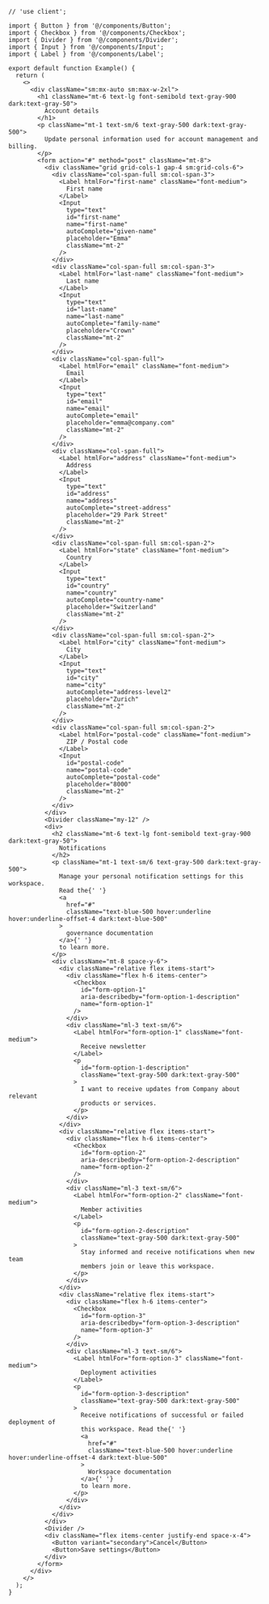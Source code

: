 ````tsx
// 'use client';

import { Button } from '@/components/Button';
import { Checkbox } from '@/components/Checkbox';
import { Divider } from '@/components/Divider';
import { Input } from '@/components/Input';
import { Label } from '@/components/Label';

export default function Example() {
  return (
    <>
      <div className="sm:mx-auto sm:max-w-2xl">
        <h1 className="mt-6 text-lg font-semibold text-gray-900 dark:text-gray-50">
          Account details
        </h1>
        <p className="mt-1 text-sm/6 text-gray-500 dark:text-gray-500">
          Update personal information used for account management and billing.
        </p>
        <form action="#" method="post" className="mt-8">
          <div className="grid grid-cols-1 gap-4 sm:grid-cols-6">
            <div className="col-span-full sm:col-span-3">
              <Label htmlFor="first-name" className="font-medium">
                First name
              </Label>
              <Input
                type="text"
                id="first-name"
                name="first-name"
                autoComplete="given-name"
                placeholder="Emma"
                className="mt-2"
              />
            </div>
            <div className="col-span-full sm:col-span-3">
              <Label htmlFor="last-name" className="font-medium">
                Last name
              </Label>
              <Input
                type="text"
                id="last-name"
                name="last-name"
                autoComplete="family-name"
                placeholder="Crown"
                className="mt-2"
              />
            </div>
            <div className="col-span-full">
              <Label htmlFor="email" className="font-medium">
                Email
              </Label>
              <Input
                type="text"
                id="email"
                name="email"
                autoComplete="email"
                placeholder="emma@company.com"
                className="mt-2"
              />
            </div>
            <div className="col-span-full">
              <Label htmlFor="address" className="font-medium">
                Address
              </Label>
              <Input
                type="text"
                id="address"
                name="address"
                autoComplete="street-address"
                placeholder="29 Park Street"
                className="mt-2"
              />
            </div>
            <div className="col-span-full sm:col-span-2">
              <Label htmlFor="state" className="font-medium">
                Country
              </Label>
              <Input
                type="text"
                id="country"
                name="country"
                autoComplete="country-name"
                placeholder="Switzerland"
                className="mt-2"
              />
            </div>
            <div className="col-span-full sm:col-span-2">
              <Label htmlFor="city" className="font-medium">
                City
              </Label>
              <Input
                type="text"
                id="city"
                name="city"
                autoComplete="address-level2"
                placeholder="Zurich"
                className="mt-2"
              />
            </div>
            <div className="col-span-full sm:col-span-2">
              <Label htmlFor="postal-code" className="font-medium">
                ZIP / Postal code
              </Label>
              <Input
                id="postal-code"
                name="postal-code"
                autoComplete="postal-code"
                placeholder="8000"
                className="mt-2"
              />
            </div>
          </div>
          <Divider className="my-12" />
          <div>
            <h2 className="mt-6 text-lg font-semibold text-gray-900 dark:text-gray-50">
              Notifications
            </h2>
            <p className="mt-1 text-sm/6 text-gray-500 dark:text-gray-500">
              Manage your personal notification settings for this workspace.
              Read the{' '}
              <a
                href="#"
                className="text-blue-500 hover:underline hover:underline-offset-4 dark:text-blue-500"
              >
                governance documentation
              </a>{' '}
              to learn more.
            </p>
            <div className="mt-8 space-y-6">
              <div className="relative flex items-start">
                <div className="flex h-6 items-center">
                  <Checkbox
                    id="form-option-1"
                    aria-describedby="form-option-1-description"
                    name="form-option-1"
                  />
                </div>
                <div className="ml-3 text-sm/6">
                  <Label htmlFor="form-option-1" className="font-medium">
                    Receive newsletter
                  </Label>
                  <p
                    id="form-option-1-description"
                    className="text-gray-500 dark:text-gray-500"
                  >
                    I want to receive updates from Company about relevant
                    products or services.
                  </p>
                </div>
              </div>
              <div className="relative flex items-start">
                <div className="flex h-6 items-center">
                  <Checkbox
                    id="form-option-2"
                    aria-describedby="form-option-2-description"
                    name="form-option-2"
                  />
                </div>
                <div className="ml-3 text-sm/6">
                  <Label htmlFor="form-option-2" className="font-medium">
                    Member activities
                  </Label>
                  <p
                    id="form-option-2-description"
                    className="text-gray-500 dark:text-gray-500"
                  >
                    Stay informed and receive notifications when new team
                    members join or leave this workspace.
                  </p>
                </div>
              </div>
              <div className="relative flex items-start">
                <div className="flex h-6 items-center">
                  <Checkbox
                    id="form-option-3"
                    aria-describedby="form-option-3-description"
                    name="form-option-3"
                  />
                </div>
                <div className="ml-3 text-sm/6">
                  <Label htmlFor="form-option-3" className="font-medium">
                    Deployment activities
                  </Label>
                  <p
                    id="form-option-3-description"
                    className="text-gray-500 dark:text-gray-500"
                  >
                    Receive notifications of successful or failed deployment of
                    this workspace. Read the{' '}
                    <a
                      href="#"
                      className="text-blue-500 hover:underline hover:underline-offset-4 dark:text-blue-500"
                    >
                      Workspace documentation
                    </a>{' '}
                    to learn more.
                  </p>
                </div>
              </div>
            </div>
          </div>
          <Divider />
          <div className="flex items-center justify-end space-x-4">
            <Button variant="secondary">Cancel</Button>
            <Button>Save settings</Button>
          </div>
        </form>
      </div>
    </>
  );
}

````